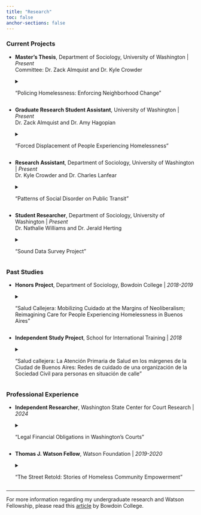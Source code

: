 ```yaml
---
title: "Research"
toc: false
anchor-sections: false
---
```


### **Current Projects**

-   **Master's Thesis**, Department of Sociology, University of Washington \| *Present*\
Committee: Dr. Zack Almquist and Dr. Kyle Crowder

    <details>

    <summary>"Policing Homelessness: Enforcing Neighborhood Change"</summary>

    <p>

    This paper examines the relationship between neighborhood dynamics and policing homelessness in Seattle, WA.

    <p>

    </details>

-   **Graduate Research Student Assistant**, University of Washington \| *Present*\
Dr. Zack Almquist and Dr. Amy Hagopian

    <details>

    <summary>"Forced Displacement of People Experiencing Homelessness"</summary>

    <p>

    This study evaluates housing outcomes and movement patterns following encampment clearances in Seattle, WA. I presented this work at the *Western Society of Criminology* 2025 Conference [[poster](docs/research/WSC_2025_Poster_A0.pdf){target="_blank"}].

    <p>

    </details>

-   **Research Assistant**, Department of Sociology, University of Washington \| *Present*\
Dr. Kyle Crowder and Dr. Charles Lanfear

    <details>

    <summary>"Patterns of Social Disorder on Public Transit"</summary>

    <p>

    In partnership with Sound Transit, this project uses systematic observation and urban-ecological mapping to assess social disorder on Seattle public transportation.

    <p>

    </details>
    
-   **Student Researcher**, Department of Sociology, University of Washington \| *Present*\
Dr. Nathalie Williams and Dr. Jerald Herting

    <details>

    <summary>"Sound Data Survey Project"</summary>

    <p>

    The research team aims to pioneer a [longitudinal survey](https://sites.uw.edu/pugetsounddata/){target="_blank"} of the unhoused population in the Puget Sound. I have helped facilitate focus groups with unsheltered participants, as well as analyze data from a pilot survey.

    <p>

    </details>

### **Past Studies**

-   **Honors Project**, Department of Sociology, Bowdoin College \| *2018-2019*

    <details>

    <summary>"Salud Callejera: Mobilizing Cuidado at the Margins of Neoliberalism; Reimagining Care for People Experiencing Homelessness in Buenos Aires"</summary>

    <p>

    Based in Buenos Aires, Argentina, my [Honors Thesis](https://digitalcommons.bowdoin.edu/honorsprojects/113/){target="_blank"} analyzes care for people experiencing homelessness as a site for both reproducing and resisting neoliberal governance. This study finds that municipal services and the public health system render individuals responsible for housing insecurity by medicalizing poverty as a symptom of psychosocial illness. As an alternative, civil society networks reimagine care as a collective right and site of political mobilization. In addition to field observations, I draw upon interviews with people experiencing or at risk of homelessness, members of civil society organizations, public health providers, and municipal social workers.

    <p>

    </details>

-   **Independent Study Project**, School for International Training \| *2018*

    <details>

    <summary>"Salud callejera: La Atención Primaria de Salud en los márgenes de la Ciudad de Buenos Aires: Redes de cuidado de una organización de la Sociedad Civil para personas en situación de calle"</summary>

    <p>

    This [study](https://digitalcollections.sit.edu/isp_collection/2769/){target="_blank"} examines how civil society networks facilitate access to primary care for people experiencing homelessness in Buenos Aires, Argentina. Drawing upon interviews and field observations, I also explore how care differs across state services, civil society networks, and peer groups.

    <p>

    </details>

### **Professional Experience**

-   **Independent Researcher**, Washington State Center for Court Research \| *2024*

    <details>

    <summary>"Legal Financial Obligations in Washington's Courts"</summary>

    <p>

    I helped write a [legislative report](https://www.courts.wa.gov/subsite/wsccr/docs/LFO%20WSCCR%20Report%20-%20Published.pdf){target="_blank"} examining legal financial obligations across Washington courts. The project involved quantitative and text data analysis, stakeholder engagement, and writing for public audiences.

    <p>

    </details>

-   **Thomas J. Watson Fellow**, Watson Foundation \| *2019-2020*

    <details>

    <summary>"The Street Retold: Stories of Homeless Community Empowerment"</summary>

    <p>

    This international [project](https://fellows.watson.foundation/51/fellows/brandon-morande.html){target="_blank"} explores how peer-based initiatives empower people confronting homelessness to share experiences, develop solidarity, and help one another survive the streets. I also examine how these communities occupy often inaccessible spaces to change perceptions of homelessness. I documented my observations and interviewees' stories on Instagram, [\@thestreetretold](https://www.instagram.com/thestreetretold/){target="_blank"}.

    <p>

    </details>

------------------------------------------------------------------------

For more information regarding my undergraduate research and Watson Fellowship, please read this [article](https://www.bowdoin.edu/news/2019/04/after-reaching-out-to-the-homeless-a-senior-discovers-how-they-help-themselves.html){target="_blank"} by Bowdoin College.
